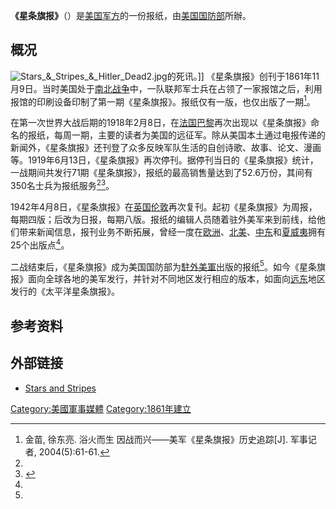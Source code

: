 {{expand|time=2016-12-13T12:47:45+00:00}}
{{Infobox Newspaper
|name = 星条旗报<br/>Stars and Stripes
|logo = 
|image = File:Stars and Stripes front page.jpg
|caption = 2005年7月27日《星条旗报》（中东版）头版
|type = 日报
|format = [[小型报|小型报]] 
|foundation = 1861年11月9日 
|owners = [[美国国防部|美国国防部]]
|headquarters ={{USA}}[[华盛顿哥伦比亚特区|华盛顿哥伦比亚特区]]
|circulation = 
|language = [[英文|英文]]
|ISSN = 
|website = {{URL|https://www.stripes.com}}
}}
'''《星条旗报》'''（{{lang-en|Stars and Stripes}}）是[[美国|美国]][[美军|军方]]的一份报纸，由[[美国国防部|美国国防部]]所辦。

==概况==
[[File:Stars_&_Stripes_&_Hitler_Dead2.jpg|thumb]]的死讯。]]
《星条旗报》创刊于1861年11月9日。当时美国处于[[南北战争|南北战争]]中，一队联邦军士兵在占领了一家报馆之后，利用报馆的印刷设备印制了第一期《星条旗报》。报纸仅有一版，也仅出版了一期<ref name=jsjz2004>金苗, 徐东亮. 浴火而生 因战而兴——美军《星条旗报》历史追踪[J]. 军事记者, 2004(5):61-61.</ref>。

在第一次世界大战后期的1918年2月8日，在[[法国|法国]][[巴黎|巴黎]]再次出现以《星条旗报》命名的报纸，每周一期，主要的读者为美国的远征军。除从美国本土通过电报传递的新闻外，《星条旗报》还刊登了众多反映军队生活的自创诗歌、故事、论文、漫画等。1919年6月13日，《星条旗报》再次停刊。据停刊当日的《星条旗报》统计，一战期间共发行71期《星条旗报》，报纸的最高销售量达到了52.6万份，其间有350名士兵为报纸服务<ref name=jsjz2004/><ref>{{citation |url=http://memory.loc.gov/ammem/sgphtml/sashtml/staff.html |work=The Stars and Stripes |title=1918-1919: A Talented Editorial Staff |publisher=Library of Congress Serial and Government Publications Division. American Memory |accessdate=2009-08-28 |archive-date=2016-03-05 |archive-url=https://web.archive.org/web/20160305074826/http://memory.loc.gov/ammem/sgphtml/sashtml/staff.html |dead-url=no }}</ref>。

1942年4月8日，《星条旗报》在[[英国|英国]][[伦敦|伦敦]]再次复刊。起初《星条旗报》为周报，每期四版；后改为日报，每期八版。报纸的编辑人员随着驻外美军来到前线，给他们带来新闻信息，报刊业务不断拓展，曾经一度在[[欧洲|欧洲]]、[[北美|北美]]、[[中东|中东]]和[[夏威夷|夏威夷]]拥有25个出版点<ref name=jsjz2004/>。

二战结束后，《星条旗报》成为美国国防部为[[駐外美軍|駐外美軍]]出版的报纸<ref name=jsjz2004/>。如今《星条旗报》面向全球各地的美军发行，并针对不同地区发行相应的版本，如面向[[远东|远东]]地区发行的《太平洋星条旗报》。

==参考资料==
{{reflist}}

==外部链接==
*[https://www.stripes.com Stars and Stripes] {{Wayback|url=https://www.stripes.com/ |date=20210326234207 }}

[[Category:美國軍事媒體|Category:美國軍事媒體]]
[[Category:1861年建立|Category:1861年建立]]